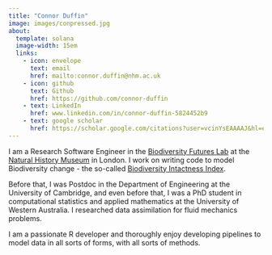 ```yaml
---
title: "Connor Duffin"
image: images/conpressed.jpg
about: 
  template: solana
  image-width: 15em
  links:
    - icon: envelope
      text: email
      href: mailto:connor.duffin@nhm.ac.uk
    - icon: github
      text: Github
      href: https://github.com/connor-duffin
    - text: LinkedIn
      href: www.linkedin.com/in/connor-duffin-5824452b9
    - text: google scholar
      href: https://scholar.google.com/citations?user=vcinYsEAAAAJ&hl=en
---
```


I am a Research Software Engineer in the [Biodiversity Futures Lab](https://www.nhm.ac.uk/our-science/research/projects/predicts.html) at the [Natural History Museum](https://www.nhm.ac.uk/) in London. I work on writing code to model Biodiversity change - the so-called [Biodiversity Intactness Index](https://www.nhm.ac.uk/our-science/services/data/biodiversity-intactness-index.html).

Before that, I was Postdoc in the Department of Engineering at the University of Cambridge, and even before that, I was a PhD student in computational statistics and applied mathematics at the University of Western Australia. I researched data assimilation for fluid mechanics problems.

I am a passionate R developer and thoroughly enjoy developing pipelines to model data in all sorts of forms, with all sorts of methods.
